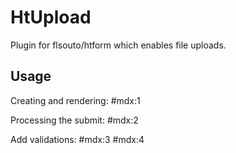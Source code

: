 # HtUpload

Plugin for flsouto/htform which enables file uploads.

## Usage

Creating and rendering:
#mdx:1

Processing the submit:
#mdx:2

Add validations:
#mdx:3
#mdx:4
